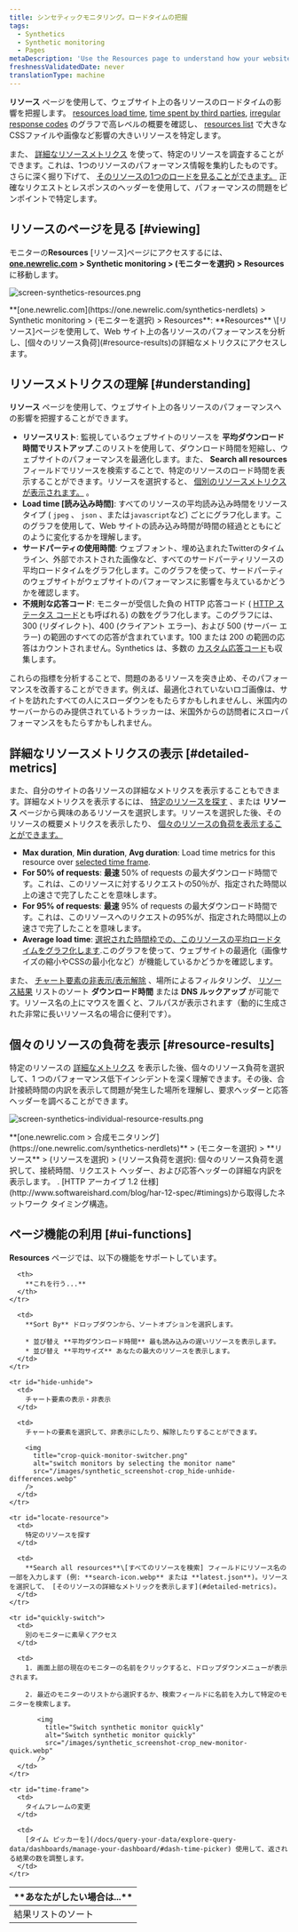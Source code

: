 ```yaml
---
title: シンセティックモニタリング。ロードタイムの把握
tags:
  - Synthetics
  - Synthetic monitoring
  - Pages
metaDescription: 'Use the Resources page to understand how your website''s resources perform. Compare usage across resources, or view individual resource loads.'
freshnessValidatedDate: never
translationType: machine
---
```


**リソース** ページを使用して、ウェブサイト上の各リソースのロードタイムの影響を把握します。 [resources load time](#resources-load-time), [time spent by third parties](#third-parties), [irregular response codes](#response-codes) のグラフで高レベルの概要を確認し、 [resources list](#resources-list) で大きなCSSファイルや画像など影響の大きいリソースを特定します。

また、 [詳細なリソースメトリクス](#detailed-metrics) を使って、特定のリソースを調査することができます。これは、1つのリソースのパフォーマンス情報を集約したものです。さらに深く掘り下げて、 [そのリソースの1つのロードを見ることができます。](#resource-results) 正確なリクエストとレスポンスのヘッダーを使用して、パフォーマンスの問題をピンポイントで特定します。

## リソースのページを見る [#viewing]

モニターの**Resources** \[リソース]ページにアクセスするには、 **[one.newrelic.com](https://one.newrelic.com/synthetics-nerdlets) > Synthetic monitoring > (モニターを選択) > Resources**に移動します。

<img
  title="screen-synthetics-resources.png"
  alt="screen-synthetics-resources.png"
  src="/images/synthetic_screenshot-full_resources-Page.webp"
/>

<figcaption>
  **[one.newrelic.com](https://one.newrelic.com/synthetics-nerdlets) > Synthetic monitoring > (モニターを選択) > Resources**: **Resources** \[リソース]ページを使用して、Web サイト上の各リソースのパフォーマンスを分析し、[個々のリソース負荷](#resource-results)の詳細なメトリクスにアクセスします。
</figcaption>

## リソースメトリクスの理解 [#understanding]

**リソース** ページを使用して、ウェブサイト上の各リソースのパフォーマンスへの影響を把握することができます。

* **リソースリスト**: 監視しているウェブサイトのリソースを **平均ダウンロード時間でリストアップ**.このリストを使用して、ダウンロード時間を短縮し、ウェブサイトのパフォーマンスを最適化します。また、 **Search all resources** フィールドでリソースを検索することで、特定のリソースのロード時間を表示することができます。リソースを選択すると、 [個別のリソースメトリクスが表示されます。](#individual) 。
* **Load time \[読み込み時間]**: すべてのリソースの平均読み込み時間をリソース タイプ ( `jpeg` 、 `json` 、または`javascript`など) ごとにグラフ化します。このグラフを使用して、Web サイトの読み込み時間が時間の経過とともにどのように変化するかを理解します。
* **サードパーティの使用時間**: ウェブフォント、埋め込まれたTwitterのタイムライン、外部でホストされた画像など、すべてのサードパーティリソースの平均ロードタイムをグラフ化します。このグラフを使って、サードパーティのウェブサイトがウェブサイトのパフォーマンスに影響を与えているかどうかを確認します。
* **不規則な応答コード**: モニターが受信した負の HTTP 応答コード ( [HTTP ステータス コード](http://en.wikipedia.org/wiki/List_of_HTTP_status_codes)とも呼ばれる) の数をグラフ化します。このグラフには、300 (リダイレクト)、400 (クライアント エラー)、および 500 (サーバー エラー) の範囲のすべての応答が含まれています。100 または 200 の範囲の応答はカウントされません。Synthetics は、多数の [カスタム応答コード](/docs/synthetics/new-relic-synthetics/using-monitors/synthetics-response-codes)も収集します。

これらの指標を分析することで、問題のあるリソースを突き止め、そのパフォーマンスを改善することができます。例えば、最適化されていないロゴ画像は、サイトを訪れたすべての人にスローダウンをもたらすかもしれませんし、米国内のサーバーからのみ提供されているトラッカーは、米国外からの訪問者にスローパフォーマンスをもたらすかもしれません。

## 詳細なリソースメトリクスの表示 [#detailed-metrics]

また、自分のサイトの各リソースの詳細なメトリクスを表示することもできます。詳細なメトリクスを表示するには、 [特定のリソースを探す](#locate-resource) 、または **リソース** ページから興味のあるリソースを選択します。リソースを選択した後、そのリソースの概要メトリクスを表示したり、 [個々のリソースの負荷を表示することができます。](#resource-results)

* **Max duration**, **Min duration**, **Avg duration**: Load time metrics for this resource over [selected time frame](#time-frame).
* **For 50% of requests**: **最速** 50% of requests の最大ダウンロード時間です。これは、このリソースに対するリクエストの50％が、指定された時間以上の速さで完了したことを意味します。
* **For 95% of requests**: **最速** 95% of requests の最大ダウンロード時間です。これは、このリソースへのリクエストの95%が、指定された時間以上の速さで完了したことを意味します。
* **Average load time**: [選択された時間枠での、このリソースの平均ロードタイムをグラフ化します](#time-frame).このグラフを使って、ウェブサイトの最適化（画像サイズの縮小やCSSの最小化など）が機能しているかどうかを確認します。

また、 [チャート要素の非表示/表示解除](#hide-unhide) 、場所によるフィルタリング、 [リソース結果](#resource-results) リストのソート **ダウンロード時間** または **DNS ルックアップ** が可能です。リソース名の上にマウスを置くと、フルパスが表示されます（動的に生成された非常に長いリソース名の場合に便利です）。

## 個々のリソースの負荷を表示 [#resource-results]

特定のリソースの [詳細なメトリクス](#detailed-metrics) を表示した後、個々のリソース負荷を選択して、1 つのパフォーマンス低下インシデントを深く理解できます。その後、合計接続時間の内訳を表示して問題が発生した場所を理解し、要求ヘッダーと応答ヘッダーを調べることができます。

<img
  title="screen-synthetics-individual-resource-results.png"
  alt="screen-synthetics-individual-resource-results.png"
  src="/images/synthetic_screenshot-full_find-resource-load-details.webp"
/>

<figcaption>
  **[one.newrelic.com > 合成モニタリング](https://one.newrelic.com/synthetics-nerdlets)** > (モニターを選択) > **リソース** > (リソースを選択) > (リソース負荷を選択): 個々のリソース負荷を選択して、接続時間、リクエスト ヘッダー、および応答ヘッダーの詳細な内訳を表示します。 . [HTTP アーカイブ 1.2 仕様](http://www.softwareishard.com/blog/har-12-spec/#timings)から取得したネットワーク タイミング構造。
</figcaption>

## ページ機能の利用 [#ui-functions]

**Resources** ページでは、以下の機能をサポートしています。

<table>
  <thead>
    <tr>
      <th width={200}>
        **あなたがしたい場合は...**
      </th>

      <th>
        **これを行う...**
      </th>
    </tr>
  </thead>

  <tbody>
    <tr id="sort-results">
      <td>
        結果リストのソート
      </td>

      <td>
        **Sort By** ドロップダウンから、ソートオプションを選択します。

        * 並び替え **平均ダウンロード時間** 最も読み込みの遅いリソースを表示します。
        * 並び替え **平均サイズ** あなたの最大のリソースを表示します。
      </td>
    </tr>

    <tr id="hide-unhide">
      <td>
        チャート要素の表示・非表示
      </td>

      <td>
        チャートの要素を選択して、非表示にしたり、解除したりすることができます。

        <img
          title="crop-quick-monitor-switcher.png"
          alt="switch monitors by selecting the monitor name"
          src="/images/synthetic_screenshot-crop_hide-unhide-differences.webp"
        />
      </td>
    </tr>

    <tr id="locate-resource">
      <td>
        特定のリソースを探す
      </td>

      <td>
        **Search all resources**\[すべてのリソースを検索] フィールドにリソース名の一部を入力します (例: **search-icon.webp** または **latest.json**)。リソースを選択して、 [そのリソースの詳細なメトリックを表示します](#detailed-metrics)。
      </td>
    </tr>

    <tr id="quickly-switch">
      <td>
        別のモニターに素早くアクセス
      </td>

      <td>
        1. 画面上部の現在のモニターの名前をクリックすると、ドロップダウンメニューが表示されます。

        2. 最近のモニターのリストから選択するか、検索フィールドに名前を入力して特定のモニターを検索します。

           <img
             title="Switch synthetic monitor quickly"
             alt="Switch synthetic monitor quickly"
             src="/images/synthetic_screenshot-crop_new-monitor-quick.webp"
           />
      </td>
    </tr>

    <tr id="time-frame">
      <td>
        タイムフレームの変更
      </td>

      <td>
        [タイム ピッカーを](/docs/query-your-data/explore-query-data/dashboards/manage-your-dashboard/#dash-time-picker) 使用して、返される結果の数を調整します。
      </td>
    </tr>
  </tbody>
</table>
